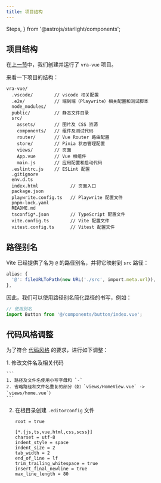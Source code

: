 ```yaml
---
title: 项目结构
---
```


  Steps,
} from '@astrojs/starlight/components';

## 项目结构

在[上一节](../vite/)中，我们创建并运行了 `vra-vue` 项目。

来看一下项目的结构：

```
vra-vue/
  .vscode/        // vscode 相关配置
  .e2e/           // 端到端（Playwrite）相关配置和测试脚本
  node_modules/
  public/         // 静态文件目录
  src/
    assets/       // 图片及 CSS 资源
    components/   // 组件及测试代码
    router/       // Vue Router 路由配置
    store/        // Pinia 状态管理配置
    views/        // 页面
    App.vue       // Vue 根组件
    main.js       // 应用配置和启动代码
  .eslintrc.js    // ESLint 配置
  .gitignore
  env.d.ts
  index.html            // 页面入口
  package.json
  playwrite.config.ts   // Playwrite 配置文件
  pnpm-lock.yaml
  README.md
  tsconfig*.json        // TypeScript 配置文件
  vite.config.ts        // Vite 配置文件
  vitest.config.ts      // Vitest 配置文件
```

## 路径别名

Vite 已经提供了名为 `@` 的路径别名，并将它映射到 `src` 路径：

``` ts title="vite.config.ts"
alias: {
  '@': fileURLToPath(new URL('./src', import.meta.url)),
},
```

因此，我们可以使用路径别名简化路径的书写，例如：

``` ts
// 使用别名
import Button from '@/components/button/index.vue';
```

## 代码风格调整

为了符合 [代码风格](/coding-style-guides/) 的要求，进行如下调整：

<Steps>
1. 修改文件名及相关代码

    ```
    1. 路径及文件名使用小写字母和 `-`
    2. 省略路径和文件名重复的部分（如 `views/HomeView.vue` -> `views/home.vue`）
    ```

2. 在根目录创建 `.editorconfig` 文件

    ``` editorconfig title=".editorconfig"
    root = true

    [*.{js,ts,vue,html,css,scss}]
    charset = utf-8
    indent_style = space
    indent_size = 2
    tab_width = 2
    end_of_line = lf
    trim_trailing_whitespace = true
    insert_final_newline = true
    max_line_length = 80
    ```
</Steps>

